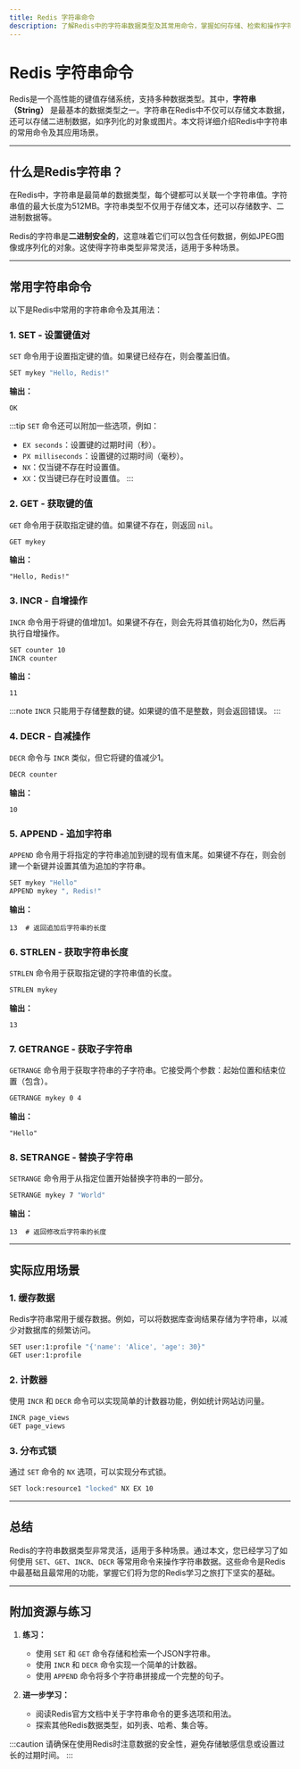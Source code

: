 ```yaml
---
title: Redis 字符串命令
description: 了解Redis中的字符串数据类型及其常用命令，掌握如何存储、检索和操作字符串数据。
---
```


# Redis 字符串命令

Redis是一个高性能的键值存储系统，支持多种数据类型。其中，**字符串（String）** 是最基本的数据类型之一。字符串在Redis中不仅可以存储文本数据，还可以存储二进制数据，如序列化的对象或图片。本文将详细介绍Redis中字符串的常用命令及其应用场景。

---

## 什么是Redis字符串？

在Redis中，字符串是最简单的数据类型，每个键都可以关联一个字符串值。字符串值的最大长度为512MB。字符串类型不仅用于存储文本，还可以存储数字、二进制数据等。

Redis的字符串是**二进制安全的**，这意味着它们可以包含任何数据，例如JPEG图像或序列化的对象。这使得字符串类型非常灵活，适用于多种场景。

---

## 常用字符串命令

以下是Redis中常用的字符串命令及其用法：

### 1. SET - 设置键值对

`SET` 命令用于设置指定键的值。如果键已经存在，则会覆盖旧值。

```bash
SET mykey "Hello, Redis!"
```

**输出：**
```
OK
```

:::tip
`SET` 命令还可以附加一些选项，例如：
- `EX seconds`：设置键的过期时间（秒）。
- `PX milliseconds`：设置键的过期时间（毫秒）。
- `NX`：仅当键不存在时设置值。
- `XX`：仅当键已存在时设置值。
:::

### 2. GET - 获取键的值

`GET` 命令用于获取指定键的值。如果键不存在，则返回 `nil`。

```bash
GET mykey
```

**输出：**
```
"Hello, Redis!"
```

### 3. INCR - 自增操作

`INCR` 命令用于将键的值增加1。如果键不存在，则会先将其值初始化为0，然后再执行自增操作。

```bash
SET counter 10
INCR counter
```

**输出：**
```
11
```

:::note
`INCR` 只能用于存储整数的键。如果键的值不是整数，则会返回错误。
:::

### 4. DECR - 自减操作

`DECR` 命令与 `INCR` 类似，但它将键的值减少1。

```bash
DECR counter
```

**输出：**
```
10
```

### 5. APPEND - 追加字符串

`APPEND` 命令用于将指定的字符串追加到键的现有值末尾。如果键不存在，则会创建一个新键并设置其值为追加的字符串。

```bash
SET mykey "Hello"
APPEND mykey ", Redis!"
```

**输出：**
```
13  # 返回追加后字符串的长度
```

### 6. STRLEN - 获取字符串长度

`STRLEN` 命令用于获取指定键的字符串值的长度。

```bash
STRLEN mykey
```

**输出：**
```
13
```

### 7. GETRANGE - 获取子字符串

`GETRANGE` 命令用于获取字符串的子字符串。它接受两个参数：起始位置和结束位置（包含）。

```bash
GETRANGE mykey 0 4
```

**输出：**
```
"Hello"
```

### 8. SETRANGE - 替换子字符串

`SETRANGE` 命令用于从指定位置开始替换字符串的一部分。

```bash
SETRANGE mykey 7 "World"
```

**输出：**
```
13  # 返回修改后字符串的长度
```

---

## 实际应用场景

### 1. 缓存数据

Redis字符串常用于缓存数据。例如，可以将数据库查询结果存储为字符串，以减少对数据库的频繁访问。

```bash
SET user:1:profile "{'name': 'Alice', 'age': 30}"
GET user:1:profile
```

### 2. 计数器

使用 `INCR` 和 `DECR` 命令可以实现简单的计数器功能，例如统计网站访问量。

```bash
INCR page_views
GET page_views
```

### 3. 分布式锁

通过 `SET` 命令的 `NX` 选项，可以实现分布式锁。

```bash
SET lock:resource1 "locked" NX EX 10
```

---

## 总结

Redis的字符串数据类型非常灵活，适用于多种场景。通过本文，您已经学习了如何使用 `SET`、`GET`、`INCR`、`DECR` 等常用命令来操作字符串数据。这些命令是Redis中最基础且最常用的功能，掌握它们将为您的Redis学习之旅打下坚实的基础。

---

## 附加资源与练习

1. **练习：**
   - 使用 `SET` 和 `GET` 命令存储和检索一个JSON字符串。
   - 使用 `INCR` 和 `DECR` 命令实现一个简单的计数器。
   - 使用 `APPEND` 命令将多个字符串拼接成一个完整的句子。

2. **进一步学习：**
   - 阅读Redis官方文档中关于字符串命令的更多选项和用法。
   - 探索其他Redis数据类型，如列表、哈希、集合等。

:::caution
请确保在使用Redis时注意数据的安全性，避免存储敏感信息或设置过长的过期时间。
:::